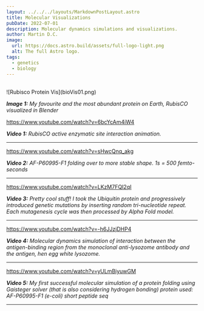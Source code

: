 ```yaml
---
layout: ../../../layouts/MarkdownPostLayout.astro
title: Molecular Visualizations
pubDate: 2022-07-01
description: Molecular dynamics simulations and visualizations.
author: Martin D.C.
image:
  url: https://docs.astro.build/assets/full-logo-light.png
  alt: The full Astro logo.
tags:
  - genetics
  - biology
---
```


<br/>

<div class="imgWrap" data-lightbox="true">![Rubisco Protein Vis](bioVis01.png)</div>

***Image 1:** My favourite and the most abundant protein on Earth, RubisCO visualized in Blender*

https://www.youtube.com/watch?v=6bcYcAm4iW4

***Video 1:** RubisCO active enzymatic site interaction animation.*


---


https://www.youtube.com/watch?v=sHwcQnq_akg

***Video 2:** AF-P60995-F1 folding over to more stable shape. 1s = 500 femto-seconds*


---


https://www.youtube.com/watch?v=LKzM7FQI2qI

***Video 3:** Pretty cool stuff! I took the Ubiquitin protein and progressively introduced
genetic mutations by inserting random tri-nucleotide repeat. Each mutagenesis cycle was then
processed by Alpha Fold model.*


---


https://www.youtube.com/watch?v=-h6JJzjDHP4

***Video 4:** Molecular dynamics simulation of interaction between the antigen-binding region from the monoclonal 
anti-lysozome antibody and the antigen, hen egg white lysozome.*


---


https://www.youtube.com/watch?v=yULmBiyuwGM

***Video 5:** My first successful molecular simulation of a protein folding using Gaisteger solver (that is also considering hydrogen bonding)
protein used: AF-P60995-F1 (e-coli) short peptide seq*


---



